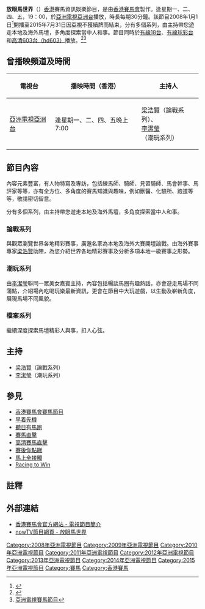 {{In-progress tvshow|{{PAGENAME:}}}}
{{電視節目信息框
| 顏色       =
| 名稱       = 放眼馬世界<br/>{{lang|en|Racing Horizon}}
| 原名       =
| 圖片       = [[File:ATV_Racing_Horizon.jpg|300px]]
| 圖說       = 
| 類型       = 賽馬資訊娛樂
| 原創       =
| 發展       =
| 導演       =
| 主持       = [[梁浩賢_(主持)|梁浩賢]]（論戰系列）、<br/>[[李潔瑩|李潔瑩]]（潮玩系列）
| 演出       =
| 配音       =
| 旁白       =
| 主題曲     =
| 片頭曲     =
| 片尾曲     =
| 作曲       =
| 國家       =
| 地區       = {{HKG}}
| 語言       = [[粵語|粵語]]
| 季數       =
| 系列數     =
| 集數       =
| 每集列表   =
| 執行製片   =
| 製片人     = [[香港賽馬會|香港賽馬會]]
| 監製       =
| 副製片人   =
| 共同製片人  =
| 編審       =
| 剪輯       =
| 外景       =
| 機位       =
| 每集長     = 約30分鐘
| 頻道       =
| 電視網     = [[亞洲電視亞洲台|亞洲台]]
| 電視臺     =
| 視頻制式   = {{lang|en|HDTV 1080i}}
| 音頻制式   = 單聲道
| 首播國家   = {{HKG}}
| 首播地區   =
| 開始       = 2008年1月1日
| 結束       = 2015年7月31日
| 晚於       =
| 早於       = [[綠茵闖蕩|綠茵闖蕩]]
| 相關劇集   = [[香港賽馬會賽馬節目|香港賽馬會賽馬節目]]<br/>[[綠茵闖蕩|綠茵闖蕩]]<br/>[[胆識過人|胆識過人]]<br/>[[賽馬直擊|賽馬直擊]]<br/>[[高清賽馬直擊|高清賽馬直擊]]<br/>[[賽後你點睇|賽後你點睇]]<br/>[[Racing_to_Win|Racing to Win]]
| 中國大陸名稱 =
| 臺灣名稱     =
| 港澳名稱     =
| 馬新名稱     =
| 官方網站     = http://www.hkjc.com/chinese/press/tvprogramme_program.htm
| imdb_id    =
| tv_com_id  =
}}

'''放眼馬世界'''（{{lang-en|'''Racing Horizon'''}}）[[香港|香港]]賽馬資訊娛樂節目，是由[[香港賽馬會|香港賽馬會]]製作。逢星期一、二、四、五，19：00，於[[亞洲電視亞洲台|亞洲電視亞洲台]]播放，時長每期30分鐘。該節目2008年1月1日<ref>{{Cite web |url=http://www.hkjc.com/chinese/special/20/hw02_index.htm |title=全新節目《放眼馬世界》，由2008年元旦開始 |accessdate=2013-12-22 |archive-date=2013-07-29 |archive-url=https://web.archive.org/web/20130729021842/http://www.hkjc.com/chinese/special/20/hw02_index.htm |dead-url=no }}</ref>開播至2015年7月31日因亞視不獲續牌而結束，分有多個系列，由主持帶您遊走本地及海外馬壇，多角度探索當中人和事。節目同時於[[香港有線電視18台|有線18台]]、[[香港有線體育有限公司#香港有線電視球彩台|有線球彩台]]和[[香港有線體育有限公司#香港有線電視高清603台（hd603）|高清603台（hd603）]]播放。<ref>{{Cite web |url=http://www.hkjc.com/chinese/press/tvprogramme_program.htm |title=賽馬節目介紹 |accessdate=2013-12-22 |archive-date=2013-12-16 |archive-url=https://web.archive.org/web/20131216091001/http://www.hkjc.com/chinese/press/tvprogramme_Program.htm |dead-url=no }}</ref><ref>[[亞洲電視賽馬節目|亞洲電視賽馬節目]]</ref>

==曾播映頻道及時間==
{| class="wikitable"
|-
! 電視台 !! 播映時間（香港）!! 主持人
|-
|[[亞洲電視亞洲台|亞洲電視亞洲台]]||逢星期一、二、四、五晚上7:00||[[梁浩賢_(主持)|梁浩賢]]（論戰系列）、<br/>[[李潔瑩|李潔瑩]]（潮玩系列）
|}

==節目內容==
內容元素豐富，有人物特寫及專訪，包括練馬師、騎師、見習騎師、馬會幹事、馬評家等等，亦有全方位、多角度的賽馬知識與趣味，例如獸醫、化驗所、跑道等等，敬請密切留意。

分有多個系列，由主持帶您遊走本地及海外馬壇，多角度探索當中人和事。

===論戰系列===
與觀眾瀏覽世界各地精彩賽事，廣邀名家為本地及海外大賽開壇論戰。由海外賽事專家[[梁浩賢_(主持)|梁浩賢]]助陣，為您介紹世界各地精彩賽事及分析多項本地一級賽事之形勢。

===潮玩系列===
由[[李潔瑩|李潔瑩]]聯同一眾美女嘉賓主持，內容包括暢談馬圈有趣熱話，亦會遊走馬場不同蒲點，介紹場內吃喝玩樂最新資訊，更會在節目中大玩遊戲，以生動及嶄新角度，展現馬場不同風貌。

===檔案系列===
繼續深度探索馬壇精彩人與事，扣人心弦。

==主持==
*[[梁浩賢_(主持)|梁浩賢]]（論戰系列）
*[[李潔瑩|李潔瑩]]（潮玩系列）

==參見==
*[[香港賽馬會賽馬節目|香港賽馬會賽馬節目]]
*[[早着先機|早着先機]]
*[[聽日有馬跑|聽日有馬跑]]
*[[賽馬直擊|賽馬直擊]]
*[[高清賽馬直擊|高清賽馬直擊]]
*[[賽後你點睇|賽後你點睇]]
*[[馬上全接觸|馬上全接觸]]
*[[Racing_to_Win|Racing to Win]]

==註釋==
{{reflist}}

==外部連結==
*[http://www.hkjc.com/chinese/press/tvprogramme_program.htm 香港賽馬會官方網站 - 電視節目簡介] {{Wayback|url=http://www.hkjc.com/chinese/press/tvprogramme_program.htm |date=20131216091001 }}
*[http://nowtv.now.com/channel/668/3256523 nowTV節目網頁 - 放眼馬世界]

[[Category:2008年亞洲電視節目|Category:2008年亞洲電視節目]]
[[Category:2009年亞洲電視節目|Category:2009年亞洲電視節目]]
[[Category:2010年亞洲電視節目|Category:2010年亞洲電視節目]]
[[Category:2011年亞洲電視節目|Category:2011年亞洲電視節目]]
[[Category:2012年亞洲電視節目|Category:2012年亞洲電視節目]]
[[Category:2013年亞洲電視節目|Category:2013年亞洲電視節目]]
[[Category:2014年亞洲電視節目|Category:2014年亞洲電視節目]]
[[Category:2015年亞洲電視節目|Category:2015年亞洲電視節目]]
[[Category:賽馬|Category:賽馬]]
[[Category:香港賽馬|Category:香港賽馬]]